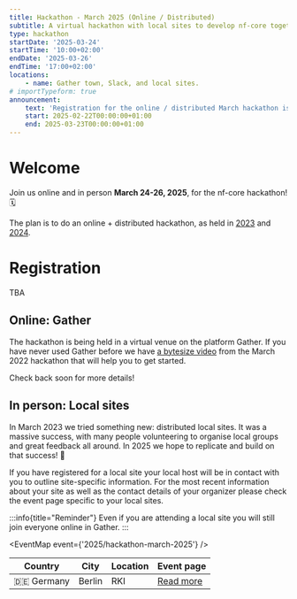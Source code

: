 ```yaml
---
title: Hackathon - March 2025 (Online / Distributed)
subtitle: A virtual hackathon with local sites to develop nf-core together
type: hackathon
startDate: '2025-03-24'
startTime: '10:00+02:00'
endDate: '2025-03-26'
endTime: '17:00+02:00'
locations:
    - name: Gather town, Slack, and local sites.
# importTypeform: true
announcement:
    text: 'Registration for the online / distributed March hackathon is now open!'
    start: 2025-02-22T00:00:00+01:00
    end: 2025-03-23T00:00:00+01:00
---
```


# Welcome

Join us online and in person **March 24-26, 2025**, for the nf-core hackathon! 🗓️

The plan is to do an online + distributed hackathon, as held in [2023](/events/2023/hackathon-march-2023) and [2024](/events/2024/hackathon-march-2024).

# Registration

TBA

## Online: Gather

The hackathon is being held in a virtual venue on the platform Gather.
If you have never used Gather before we have [a bytesize video](https://nf-co.re/events/2022/bytesize-37-gathertown) from the March 2022 hackathon that will help you to get started.

Check back soon for more details!

## In person: Local sites

In March 2023 we tried something new: distributed local sites.
It was a massive success, with many people volunteering to organise local groups and great feedback all around.
In 2025 we hope to replicate and build on that success! 🚀

If you have registered for a local site your local host will be in contact with you to outline site-specific information.
For the most recent information about your site as well as the contact details of your organizer please check the event page specific to your local sites.

:::info{title="Reminder"}
Even if you are attending a local site you will still join everyone online in Gather.
:::

<EventMap event={'2025/hackathon-march-2025'} />

<div class="table-responsive" markdown="1">

| Country           | City          | Location                                | Event page                                                              |
| ----------------- | ------------- | --------------------------------------- | ----------------------------------------------------------------------- |
| 🇩🇪 Germany        | Berlin        | RKI                                     | [Read more](/events/2025/hackathon-march-2025/germany-rki)              |

</div>
